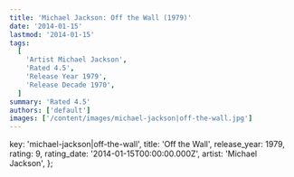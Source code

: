 ```yaml
---
title: 'Michael Jackson: Off the Wall (1979)'
date: '2014-01-15'
lastmod: '2014-01-15'
tags:
  [
    'Artist Michael Jackson',
    'Rated 4.5',
    'Release Year 1979',
    'Release Decade 1970',
  ]
summary: 'Rated 4.5'
authors: ['default']
images: ['/content/images/michael-jackson|off-the-wall.jpg']
---
```


  key: 'michael-jackson|off-the-wall',
  title: 'Off the Wall',
  release_year: 1979,
  rating: 9,
  rating_date: '2014-01-15T00:00:00.000Z',
  artist: 'Michael Jackson',
};

<MusicRating data={data} />
